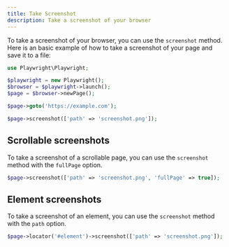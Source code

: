 ```yaml
---
title: Take Screenshot
description: Take a screenshot of your browser
---
```


To take a screenshot of your browser, you can use the `screenshot` method.
Here is an basic example of how to take a screenshot of your page and save it to a file:

```php
use Playwright\Playwright;

$playwright = new Playwright();
$browser = $playwright->launch();
$page = $browser->newPage();

$page->goto('https://example.com');

$page->screenshot(['path' => 'screenshot.png']);
```

## Scrollable screenshots

To take a screenshot of a scrollable page, you can use the `screenshot` method with the `fullPage` option.

```php
$page->screenshot(['path' => 'screenshot.png', 'fullPage' => true]);
```

## Element screenshots

To take a screenshot of an element, you can use the `screenshot` method with the `path` option.

```php
$page->locator('#element')->screenshot(['path' => 'screenshot.png']);
```